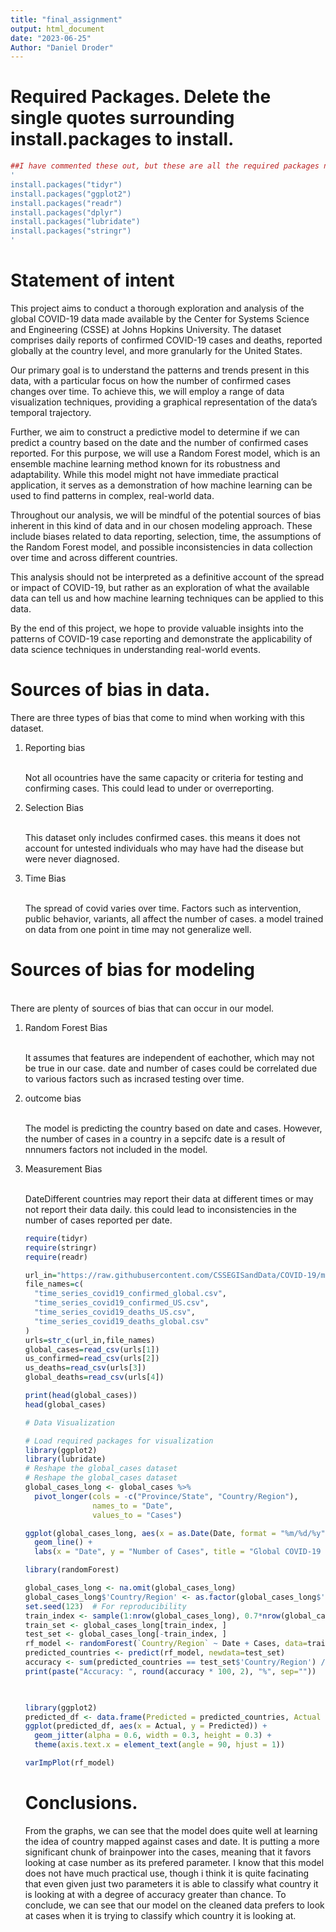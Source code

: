 ---
title: "final_assignment"
output: html_document
date: "2023-06-25"
Author: "Daniel Droder" 
---

# Required Packages. Delete the single quotes surrounding install.packages to install.

```{r}
##I have commented these out, but these are all the required packages needed to run the script.
'
install.packages("tidyr")
install.packages("ggplot2")
install.packages("readr")
install.packages("dplyr")
install.packages("lubridate")
install.packages("stringr")
'
```

# Statement of intent
This project aims to conduct a thorough exploration and analysis of the global COVID-19 data made available by the Center for Systems Science and Engineering (CSSE) at Johns Hopkins University. The dataset comprises daily reports of confirmed COVID-19 cases and deaths, reported globally at the country level, and more granularly for the United States.

Our primary goal is to understand the patterns and trends present in this data, with a particular focus on how the number of confirmed cases changes over time. To achieve this, we will employ a range of data visualization techniques, providing a graphical representation of the data's temporal trajectory.

Further, we aim to construct a predictive model to determine if we can predict a country based on the date and the number of confirmed cases reported. For this purpose, we will use a Random Forest model, which is an ensemble machine learning method known for its robustness and adaptability. While this model might not have immediate practical application, it serves as a demonstration of how machine learning can be used to find patterns in complex, real-world data.

Throughout our analysis, we will be mindful of the potential sources of bias inherent in this kind of data and in our chosen modeling approach. These include biases related to data reporting, selection, time, the assumptions of the Random Forest model, and possible inconsistencies in data collection over time and across different countries.

This analysis should not be interpreted as a definitive account of the spread or impact of COVID-19, but rather as an exploration of what the available data can tell us and how machine learning techniques can be applied to this data.

By the end of this project, we hope to provide valuable insights into the patterns of COVID-19 case reporting and demonstrate the applicability of data science techniques in understanding real-world events.


# Sources of bias in data.

There are three types of bias that come to mind when working with this dataset.

<ol>

<li>Reporting bias</li>

<br> Not all ocountries have the same capacity or criteria for testing and confirming cases. This could lead to under or overreporting.<br>

<li>Selection Bias</li>

<br> This dataset only includes confirmed cases. this means it does not account for untested individuals who may have had the disease but were never diagnosed.<br>

<li>Time Bias</li>

<br> The spread of covid varies over time. Factors such as intervention, public behavior, variants, all affect the number of cases. a model trained on data from one point in time may not generalize well.

</ol>

# Sources of bias for modeling 
<br>
There are plenty of sources of bias that can occur in our model.

<ol>

<li>Random Forest Bias</li>

<br> It assumes that features are independent of eachother, which may not be true in our case. date and number of cases could be correlated due to various factors such as incrased testing over time.

<li>outcome bias</li>

<br> The model is predicting the country based on date and cases. However, the number of cases in a country in a sepcifc date is a result of nnnumers factors not included in the model.

<li>Measurement Bias</li>

<br> DateDifferent countries may report their data at different times or may not report their data daily. this could lead to inconsistencies in the number of cases reported per date.

```{r}
require(tidyr)
require(stringr)
require(readr)
```

```{r}
url_in="https://raw.githubusercontent.com/CSSEGISandData/COVID-19/master/csse_covid_19_data/csse_covid_19_time_series/"
file_names=c(
  "time_series_covid19_confirmed_global.csv",
  "time_series_covid19_confirmed_US.csv",
  "time_series_covid19_deaths_US.csv",
  "time_series_covid19_deaths_global.csv"
)
urls=str_c(url_in,file_names)
global_cases=read_csv(urls[1])
us_confirmed=read_csv(urls[2])
us_deaths=read_csv(urls[3])
global_deaths=read_csv(urls[4])


```

```{r}
print(head(global_cases))
head(global_cases)
```

```{r}
# Data Visualization

# Load required packages for visualization
library(ggplot2)
library(lubridate)
# Reshape the global_cases dataset
# Reshape the global_cases dataset
global_cases_long <- global_cases %>%
  pivot_longer(cols = -c("Province/State", "Country/Region"),
               names_to = "Date",
               values_to = "Cases")

ggplot(global_cases_long, aes(x = as.Date(Date, format = "%m/%d/%y"), y = Cases)) +
  geom_line() +
  labs(x = "Date", y = "Number of Cases", title = "Global COVID-19 Cases Over Time")
```

```{r}
library(randomForest)

```

```{r}
global_cases_long <- na.omit(global_cases_long)
global_cases_long$'Country/Region' <- as.factor(global_cases_long$'Country/Region')
set.seed(123)  # For reproducibility
train_index <- sample(1:nrow(global_cases_long), 0.7*nrow(global_cases_long))  
train_set <- global_cases_long[train_index, ]
test_set <- global_cases_long[-train_index, ]
rf_model <- randomForest(`Country/Region` ~ Date + Cases, data=train_set, ntree=500)
predicted_countries <- predict(rf_model, newdata=test_set)
accuracy <- sum(predicted_countries == test_set$'Country/Region') / nrow(test_set)
print(paste("Accuracy: ", round(accuracy * 100, 2), "%", sep=""))

  
```

```{r}
library(ggplot2)
predicted_df <- data.frame(Predicted = predicted_countries, Actual = test_set$`Country/Region`)
ggplot(predicted_df, aes(x = Actual, y = Predicted)) +
  geom_jitter(alpha = 0.6, width = 0.3, height = 0.3) +
  theme(axis.text.x = element_text(angle = 90, hjust = 1))

```

```{r}
varImpPlot(rf_model)

```

# Conclusions.
From the graphs, we can see that the model does quite well at learning the idea of country mapped against cases and date. It is putting a more significant chunk of brainpower into the cases, meaning that it favors looking at case number as its prefered parameter. I know that this model does not have much practical use, though i think it is quite facinating that even given just two parameters it is able to classify what country it is looking at with a degree of accuracy greater than chance. To conclude, we can see that our model on the cleaned data prefers to look at cases when it is trying to classify which country it is looking at. 
